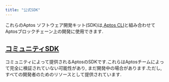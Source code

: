```yaml
---
title: "公式SDK"
---
```




これらのAptos ソフトウェア開発キット(SDK)は,[Aptos CLI](/ja/build/cli)と組み合わせてAptosブロックチェーン上の開発に使用できます.








<CardGrid>
  <LinkCard href="/ja/build/sdks/ts-sdk" title="Typescript SDK" description="Aptos Typescript SDK（推奨）" />

  <LinkCard href="/ja/build/sdks/python-sdk" title="Python SDK" description="Aptos Python SDK" />

  <LinkCard href="/ja/build/sdks/go-sdk" title="Go SDK" description="Aptos Go SDK" />

  <LinkCard href="/ja/build/sdks/dotnet-sdk" title="C#/.NET SDK" description="Aptos .NET SDK" />

  <LinkCard href="/ja/build/sdks/rust-sdk" title="Rust SDK" description="Aptos Rust SDK" />

  <LinkCard href="/ja/build/sdks/cpp-sdk" title="C++ / Unreal SDK" description="Aptos C++ / Unreal SDK" />

  <LinkCard href="/ja/build/sdks/unity-sdk" title="Unity SDK" description="Aptos Unity SDK" />

  <LinkCard href="/ja/build/sdks/wallet-adapter" title="ウォレットアダプター" description="Aptos ウォレットアダプター" />
</CardGrid>



## [コミュニティSDK](/ja/build/sdks/community-sdks)

コミュニティによって提供されるAptosのSDKです.これらはAptosチームによって完全に検証されていない可能性があり,
まだ開発中の場合があります.ただし,すべての開発者のためのリソースとして提供されています.



<CardGrid>
  <LinkCard href="/ja/build/sdks/community-sdks/kotlin-sdk" title="Kotlin SDK" description="KaptosによるAptos KotlinマルチプラットフォームSDK" />

  <LinkCard href="/ja/build/sdks/community-sdks/swift-sdk" title="Swift SDK" description="AlcoveによるAptos Swift SDK" />
</CardGrid>
